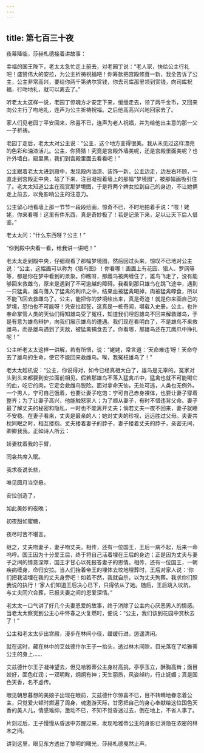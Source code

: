 ```yaml
---
---
---
```

title: 第七百三十夜
---






夜幕降临，莎赫札德接着讲故事：





幸福的国王陛下，老太太急忙走上前去，对老园丁说：“老人家，快给公主行礼吧！盛赞伟大的安拉，为公主祈祷祝福吧！你筹款把宫殿修葺一新，我全告诉了公主，公主非常高兴，要给你两千第纳尔赏钱，你去司库那里领到赏钱，向司库祝福，行吻地礼，就可以离去了。”

听老太太这样一说，老园丁惊魂方才安定下来，缓缓走去，领了两千金币，又回来向公主行了吻地礼，连声为公主祈祷祝福。之后他高高兴兴地回家去了。

家人们见老园丁平安回来，欣喜不已，连声为老人祝福，并为给他出主意的那一父一子祈祷。

老园丁走后，老太太对公主说：“公主，这个地方变得很美。我从未见过这样漂亮的色彩和油漆活儿。公主，你猜猜！究竟是宫殿外墙美呢，还是宫殿里面美呢？也许外墙白，殿里黑，我们到宫殿里面去看看吧！”

公主跟着老太太进到殿中，发现殿内油漆、装饰一新。公主边走，边左右环顾，一直走到宫殿正中央，站了下来，注目凝视着墙上的那幅“梦境图”，被那幅画吸引住了。老太太知道公主在观赏那梦境图，于是将两个婢女拉到自己的身边，不让她俩走上前去，以免影响公主的注意力。

公主留心地看墙上那一节节一段段绘画，惊奇不已，不时地拍着手说：“喂！姥姥，你来看哪！这里有件东西，真是奇妙极了！若是记录下来，足以让天下后人借鉴。”

老太太问：“什么东西呀？公主！”

“你到殿中央看一看，给我讲一讲吧！”

老太太走到殿中央，仔细观看了那幅梦境图，然后回过头来，惊叹不已地对公主说：“公主，这幅画可以称为《猎鸟图》！你看哪！画面上有花园、猎人、罗网等等，都是你在梦中看到的景象。你瞧呀，那雌鸟被网缠住了，雄鸟飞走了，没有能够回来救雌乌，原来是遇到了不可逾越的障碍。我看到那只雄鸟在跳飞途中，遇到一只猛禽，雄鸟落入了猛禽的利爪之中，结果血被猛禽喝掉，肉被猛禽啄食，所以不能飞回去救雌鸟了。公主，能把你的梦境绘出来，真是奇迹！就是你来画自己的梦境，恐怕也不可能呀！凭安拉起誓，这真是一桩奇闻，堪载入史册。公主，也许奉命掌管人类的天仙们得知雄鸟受了冤枉，知道我们埋怨雄鸟不回来解救雌鸟，于是有意为雄鸟辩护，向我们展示雄鸟的遭遇。我们现在看明白了，不是雄鸟不来救雌鸟，而是雄鸟遇到了天敌，被猛禽捕食去了。你看哪，那雄鸟还在兀鹰爪中挣扎呢！”

公主听老太太这样一讲解，若有所悟，说：“姥姥，常言道：‘天命难违’呀！天命夺去了雄鸟的生命，使它不能回来救雌鸟。唉，我冤枉雄鸟了！”

老太太趁机说：“公主，你说得对，如今已经真相大白了，雄鸟是无辜的。冤家对头到头来都要到安拉面前相见。假若那雄鸟不落入猛禽爪中，猛禽也就不可能喝它的血，吃它的肉，它定会救雌鸟脱险。面对拿命天仙，无处可逃，人类也无例外。一个男人，宁可自己饿着，也要让妻子吃饱：宁可自己赤身裸体，也要让妻子穿着整齐；为了让妻子高兴，他能触怒家人；为了顺从妻子，有时不惜违背父命。妻子最了解丈夫的秘密和隐私，一时也不能离开丈夫；倘若丈夫一夜不回来，妻子就睡不安稳。在妻子看来，丈夫是最亲的人；她对丈夫的珍视，远远胜过父母。夫妻共枕同眠之时，相互搂抱。丈夫搂着妻子的脖子，妻子搂着丈夫的脖子，亲密无间，卿卿我我。正如诗人所云：


娇妻枕着我的手臂，

同衾共席入眠。

我求夜说长些，

唯见圆月当空悬。

安拉创造了，

如此美妙的夜晚；

初夜甜如蜜糖，

夜尽时苦不堪言。



继之，丈夫吻妻子，妻子吻丈夫。相传，还有一位国王，王后一病不起，后来一命呜呼。国王因为十分爱王后，终于将自己活着埋在王后的身边；正是因为丈夫与妻子之间的情意深厚，国王才甘心以死报答妻子的恩情。相传，还有一位国王，一朝疾病缠身，命归安拉。当人们抬着帝王的埋体去坟地埋葬时，王后对家人说：‘你们把我活埋在我的丈夫身旁吧！如若不然，我就自杀，以为丈夫殉葬。我求你们照我说的执行！’家人们知道王后决心已下，只得依从了她。随后，王后跳入坟坑，与丈夫同穴合葬，已报夫妻之间的恩爱深情。”

老太太一口气讲了好几个夫妻恩爱的故事，终于消除了公主内心厌恶男人的情感。当老太太察觉到公主心中怀春之火复燃时，便说：“公主，我们该到花园中赏秋去了！”

公主和老太太步出宫殿，漫步在林间小径，缓缓行进，逍遥清闲。

就在这时，藏在林中的艾兹德什尔王子一抬头，透过林木间隙，目光落在了哈雅蒂公主的身上……

艾兹德什尔王子凝神望去，但见哈雅蒂公主身材高挑，亭亭玉立，酥胸高耸；面目姣好，面色红润；一双明眸，炯炯有神；天生丽质，风姿绰约，行止妩媚；真是国色天香，名不虚传。

眼见朝思暮想的美娘子出现在眼前，艾兹德什尔惊喜不已，目不转睛地眷恋着公主，只觉爱火顿时燃遍了周身，魂遨游天际，甘愿把自己的身心奉献给这位国色天香的美人儿，情感难抑，激动不已，不知不觉昏迷过去，倒在地上，不省人事了。

片刻过后，王子慢慢从昏迷中苏醒过来，发现哈雅蒂公主的身影已消隐在浓密的林木之间。





讲到这里，眼见东方透出了黎明的曙光，莎赫札德戛然止声。